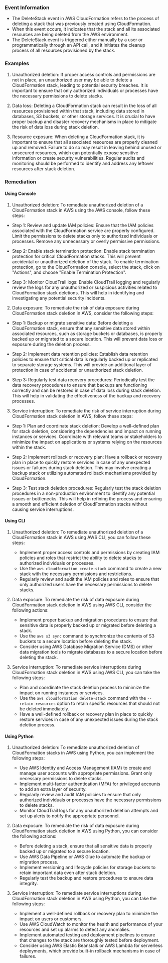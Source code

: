 
### Event Information

- The DeleteStack event in AWS CloudFormation refers to the process of deleting a stack that was previously created using CloudFormation.
- When this event occurs, it indicates that the stack and all its associated resources are being deleted from the AWS environment.
- The DeleteStack event is triggered either manually by a user or programmatically through an API call, and it initiates the cleanup process of all resources provisioned by the stack.


### Examples

1. Unauthorized deletion: If proper access controls and permissions are not in place, an unauthorized user may be able to delete a CloudFormation stack, leading to potential security breaches. It is important to ensure that only authorized individuals or processes have the necessary permissions to delete stacks.

2. Data loss: Deleting a CloudFormation stack can result in the loss of all resources provisioned within that stack, including data stored in databases, S3 buckets, or other storage services. It is crucial to have proper backup and disaster recovery mechanisms in place to mitigate the risk of data loss during stack deletion.

3. Resource exposure: When deleting a CloudFormation stack, it is important to ensure that all associated resources are properly cleaned up and removed. Failure to do so may result in leaving behind unused or unsecured resources, which can potentially expose sensitive information or create security vulnerabilities. Regular audits and monitoring should be performed to identify and address any leftover resources after stack deletion.

### Remediation

#### Using Console

1. Unauthorized deletion: To remediate unauthorized deletion of a CloudFormation stack in AWS using the AWS console, follow these steps:

- Step 1: Review and update IAM policies: Ensure that the IAM policies associated with the CloudFormation service are properly configured. Limit the permissions to delete stacks only to authorized individuals or processes. Remove any unnecessary or overly permissive permissions.

- Step 2: Enable stack termination protection: Enable stack termination protection for critical CloudFormation stacks. This will prevent accidental or unauthorized deletion of the stack. To enable termination protection, go to the CloudFormation console, select the stack, click on "Actions", and choose "Enable Termination Protection".

- Step 3: Monitor CloudTrail logs: Enable CloudTrail logging and regularly review the logs for any unauthorized or suspicious activities related to CloudFormation stack deletions. This will help in identifying and investigating any potential security incidents.

2. Data exposure: To remediate the risk of data exposure during CloudFormation stack deletion in AWS, consider the following steps:

- Step 1: Backup or migrate sensitive data: Before deleting a CloudFormation stack, ensure that any sensitive data stored within associated resources, such as storage buckets or databases, is properly backed up or migrated to a secure location. This will prevent data loss or exposure during the deletion process.

- Step 2: Implement data retention policies: Establish data retention policies to ensure that critical data is regularly backed up or replicated to separate storage systems. This will provide an additional layer of protection in case of accidental or unauthorized stack deletion.

- Step 3: Regularly test data recovery procedures: Periodically test the data recovery procedures to ensure that backups are functioning correctly and can be restored in case of data loss during stack deletion. This will help in validating the effectiveness of the backup and recovery processes.

3. Service interruption: To remediate the risk of service interruption during CloudFormation stack deletion in AWS, follow these steps:

- Step 1: Plan and coordinate stack deletion: Develop a well-defined plan for stack deletion, considering the dependencies and impact on running instances or services. Coordinate with relevant teams or stakeholders to minimize the impact on applications or systems relying on the resources within the stack.

- Step 2: Implement rollback or recovery plan: Have a rollback or recovery plan in place to quickly restore services in case of any unexpected issues or failures during stack deletion. This may involve creating a backup stack or utilizing automated rollback mechanisms provided by CloudFormation.

- Step 3: Test stack deletion procedures: Regularly test the stack deletion procedures in a non-production environment to identify any potential issues or bottlenecks. This will help in refining the process and ensuring a smooth and efficient deletion of CloudFormation stacks without causing service interruptions.

#### Using CLI

1. Unauthorized deletion: To remediate unauthorized deletion of a CloudFormation stack in AWS using AWS CLI, you can follow these steps:
   - Implement proper access controls and permissions by creating IAM policies and roles that restrict the ability to delete stacks to authorized individuals or processes.
   - Use the `aws cloudformation create-stack` command to create a new stack with the necessary permissions and restrictions.
   - Regularly review and audit the IAM policies and roles to ensure that only authorized users have the necessary permissions to delete stacks.

2. Data exposure: To remediate the risk of data exposure during CloudFormation stack deletion in AWS using AWS CLI, consider the following actions:
   - Implement proper backup and migration procedures to ensure that sensitive data is properly backed up or migrated before deleting a stack.
   - Use the `aws s3 sync` command to synchronize the contents of S3 buckets to a secure location before deleting the stack.
   - Consider using AWS Database Migration Service (DMS) or other data migration tools to migrate databases to a secure location before deleting the stack.

3. Service interruption: To remediate service interruptions during CloudFormation stack deletion in AWS using AWS CLI, you can take the following steps:
   - Plan and coordinate the stack deletion process to minimize the impact on running instances or services.
   - Use the `aws cloudformation delete-stack` command with the `--retain-resources` option to retain specific resources that should not be deleted immediately.
   - Have a well-defined rollback or recovery plan in place to quickly restore services in case of any unexpected issues during the stack deletion process.

#### Using Python

1. Unauthorized deletion: To remediate unauthorized deletion of CloudFormation stacks in AWS using Python, you can implement the following steps:
   - Use AWS Identity and Access Management (IAM) to create and manage user accounts with appropriate permissions. Grant only necessary permissions to delete stacks.
   - Implement multi-factor authentication (MFA) for privileged accounts to add an extra layer of security.
   - Regularly review and audit IAM policies to ensure that only authorized individuals or processes have the necessary permissions to delete stacks.
   - Monitor CloudTrail logs for any unauthorized deletion attempts and set up alerts to notify the appropriate personnel.

2. Data exposure: To remediate the risk of data exposure during CloudFormation stack deletion in AWS using Python, you can consider the following actions:
   - Before deleting a stack, ensure that all sensitive data is properly backed up or migrated to a secure location.
   - Use AWS Data Pipeline or AWS Glue to automate the backup or migration process.
   - Implement versioning and lifecycle policies for storage buckets to retain important data even after stack deletion.
   - Regularly test the backup and restore procedures to ensure data integrity.

3. Service interruption: To remediate service interruptions during CloudFormation stack deletion in AWS using Python, you can take the following steps:
   - Implement a well-defined rollback or recovery plan to minimize the impact on users or customers.
   - Use AWS CloudWatch to monitor the health and performance of your resources and set up alarms to detect any anomalies.
   - Implement automated testing and deployment pipelines to ensure that changes to the stack are thoroughly tested before deployment.
   - Consider using AWS Elastic Beanstalk or AWS Lambda for serverless deployments, which provide built-in rollback mechanisms in case of failures.

